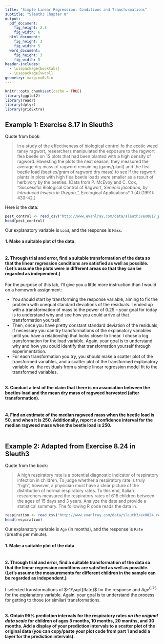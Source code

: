 ```yaml
---
title: "Simple Linear Regression: Conditions and Transformations"
subtitle: "Sleuth3 Chapter 8"
output:
  pdf_document:
    fig_height: 2.8
    fig_width: 6
  html_document:
    fig_height: 3
    fig_width: 5
  word_document:
    fig_height: 3
    fig_width: 5
header-includes:
  - \usepackage{booktabs}
  - \usepackage{vwcol}
geometry: margin=0.5in
---
```


```r
knitr::opts_chunk$set(cache = TRUE)
library(ggplot2)
library(readr)
library(dplyr)
library(gridExtra)
```

## Example 1: Exercise 8.17 in Sleuth3

Quote from book:

> In a study of the effectiveness of biological control fo the exotic weed tansy ragwort, researchers manipulated the exposure to the ragwort flea beetle on 15 plots that had been planted with a high density of ragword.  Havesting the plots the next season, they measured the average dry mass of ragword remaining (gams/plant) and the flea beetle load (beetles/gram of ragword dry mass) to see if the ragwort plants in plots with high flea beetle loads were smaller as a result of herbivory by the beetles.  (Data from P. McEvoy and C. Cox, "Successful Biological Control of Ragwort, *Senecio jacobaea, by Introduced Insects in Oregon,", *Ecological Applications* 1 (4) (1991): 430-42.)

Here is the data:

```r
pest_control <- read_csv("http://www.evanlray.com/data/sleuth3/ex0817_pest_control.csv")
head(pest_control)
```

Our explanatory variable is `Load`, and the response is `Mass`.

#### 1. Make a suitable plot of the data.

```r

```

#### 2. Through trial and error, find a suitable transformation of the data so that the linear regression conditions are satisfied as well as possible.  (Let's assume the plots were in different areas so that they can be regarded as independent.)

For the purpose of this lab, I'll give you a little more instruction than I would on a homework assignment:

 * You should start by transforming the response variable, aiming to fix the problem with unequal standard deviations of the residuals.  I ended up with a transformation of mass to the power of 0.25 -- your goal for today is to understand why and see how you could arrive at that transformation yourself.
 * Then, once you have pretty constant standard deviation of the residuals, if necessary you can try transformations of the explanatory variables until you have a relationship that looks closer to linear.  I chose a log transformation for the load variable.  Again, your goal is to understand why and how you could identify that transformation yourself through experimentation.
 * For each transformation you try, you should make a scatter plot of the transformed variables, and a scatter plot of the transformed explanatory variable vs. the residuals from a simple linear regression model fit to the transformed variables.


```r

```

#### 3. Conduct a test of the claim that there is no association between the beetles load and the mean dry mass of ragweed harvested (after transformation).

```r

```

#### 4. Find an estimate of the median ragweed mass when the beetle load is 50, and when it is 250.  Additionally, report a confidence interval for the median ragweed mass when the beetle load is 250.

```r

```



## Example 2: Adapted from Exercise 8.24 in Sleuth3

Quote from the book:

> A high respiratory rate is a potential diagnostic indicator of respiratory infection in children.  To judge whether a respiratory rate is truly "high", however, a physician must have a clear picture of the distribution of normal respiratory rates.  To this end, Italian researchers measured the respiratory rates of 618 children between the ages of 15 days and 3 years.  Analyze the data and provide a statistical summary.
The following R code reads the data in.

```r
respiration <- read_csv("http://www.evanlray.com/data/sleuth3/ex0824_respiratory_rates.csv")
head(respiration)
```

Our explanatory variable is `Age` (in months), and the response is `Rate` (breaths per minute).

#### 1. Make a suitable plot of the data.

```r

```

#### 2. Through trial and error, find a suitable transformation of the data so that the linear regression conditions are satisfied as well as possible.  (Let's assume the measurements for different children in the sample can be regarded as independent.)

I selected transformations of $-1/\sqrt{Rate}$ for the response and $Age^{0.75}$ for the explanatory variable.  Again, your goal is to understand the process for getting to those (or similar) transformations.

```r

```

#### 3. Obtain 95% prediction intervals for the respiratory rates *on the original data scale* for children of ages 5 months, 10 months, 20 months, and 30 months.  Add a display of your prediction intervals to a scatter plot of the original data (you can copy/paste your plot code from part 1 and add a layer for the prediction intervals).

```r

```
